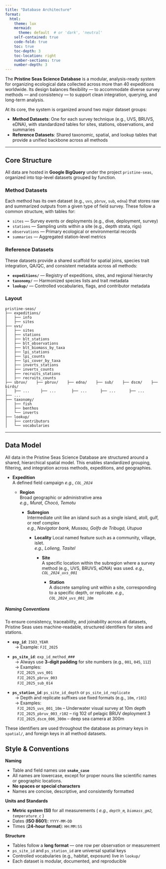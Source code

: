```yaml
---
title: "Database Architecture"
format: 
  html:
    theme: lux
    mermaid:
      theme: default  # or 'dark', 'neutral'
    self-contained: true
    code-fold: true
    toc: true 
    toc-depth: 3
    toc-location: right
    number-sections: true
    number-depth: 3
---
```


The **Pristine Seas Science Database** is a modular, analysis-ready system for organizing ecological data collected across more than 40 expeditions worldwide. Its design balances flexibility — to accommodate diverse survey methods — and consistency — to support clean integration, querying, and long-term analysis.

At its core, the system is organized around two major dataset groups:

- **Method Datasets**: One for each survey technique (e.g., UVS, BRUVS, eDNA), with standardized tables for sites, stations, observations, and summaries
- **Reference Datasets**: Shared taxonomic, spatial, and lookup tables that provide a unified backbone across all methods

---

## Core Structure

All data are hosted in **Google BigQuery** under the project `pristine-seas`, organized into top-level datasets grouped by function.


### Method Datasets

Each method has its own dataset (e.g., `uvs`, `pbruv`, `sub`, `edna`) that stores raw and summarized outputs from a given type of field survey. These follow a common structure, with tables for:

- `sites` — Survey events or deployments (e.g., dive, deployment, survey)
- `stations` — Sampling units within a site (e.g., depth strata, rigs)
- `observations` — Primary ecological or environmental records
- `summaries` — Aggregated station-level metrics

### Reference Datasets

These datasets provide a shared scaffold for spatial joins, species trait integration, QA/QC, and consistent metadata across all methods:

- **`expeditions/`** — Registry of expeditions, sites, and regional hierarchy
- **`taxonomy/`** — Harmonized species lists and trait metadata
- **`lookup/`** — Controlled vocabularies, flags, and contributor metadata

### Layout

```text
pristine-seas/
├── expeditions/
│   ├── info
│   ├── sites
├── uvs/
│   ├── sites
│   ├── stations
│   ├── blt_stations
│   ├── blt_observations
│   ├── blt_biomass_by_taxa
│   ├── lpi_stations
│   ├── lpi_counts
│   ├── lpi_cover_by_taxa
│   ├── inverts_stations
│   ├── inverts_counts
│   ├── recruits_stations
│   ├── recruits_counts
├── sbruv/    ├── pbruv/    ├── edna/    ├── sub/    ├── dscm/    ├── birds/
│   ├── ...     ├── ...       ├── ...      ├── ...      ├── ...      ├── ...
├── taxonomy/
│   ├── fish
│   ├── benthos
│   └── inverts
├── lookup/
│   ├── contributors
│   └── vocabularies
```
---

## Data Model

All data in the Pristine Seas Science Database are structured around a shared, hierarchical spatial model. This enables standardized grouping, filtering, and integration across methods, expeditions, and geographies.

- **Expedition**  
  A defined field campaign
  _e.g., `COL_2024`_

  - **Region**  
    Broad geographic or administrative area   
    _e.g., Murat, Chocó, Temotu_

    - **Subregion**  
      Intermediate unit like an island such as a single island, atoll, gulf, or reef complex  
      _e.g.,  Navigator bank, Mussau, Golfo de Tribugá, Utupua_

      - **Locality**
        Local named feature such as a community, village, islet.  
        _e.g.,  Lolieng, Tasitel_

        - **Site**  
          A specific location within the subregion where a survey method (e.g., UVS, BRUVS, eDNA) was used.
          _e.g., `COL_2024_uvs_001`_

          - **Station**  
            A discrete sampling unit within a site, corresponding to a specific depth, or replicate.
            _e.g., `COL_2024_uvs_001_10m`_

##### Naming Conventions

::: {.callout-tip title="Naming Conventions"}

To ensure consistency, traceability, and joinability across all datasets, Pristine Seas uses machine-readable, structured identifiers for sites and stations.

- **`exp_id`**: `ISO3_YEAR`  
  &nbsp;&nbsp;→ Example: `FJI_2025`

- **`ps_site_id`**: `exp_id_method_###`  
  &nbsp;&nbsp;→ Always use **3-digit padding** for site numbers (e.g., `001`, `045`, `112`)  
  &nbsp;&nbsp;→ Examples:  
  &nbsp;&nbsp;&nbsp;&nbsp;`FJI_2025_uvs_001`  
  &nbsp;&nbsp;&nbsp;&nbsp;`FJI_2025_pbruv_003`  
  &nbsp;&nbsp;&nbsp;&nbsp;`FJI_2025_sub_014`

- **`ps_station_id`**: `ps_site_id_depth` or `ps_site_id_replicate`  
  &nbsp;&nbsp;→ Depth and replicate suffixes use fixed formats (e.g., `10m`, `r101`)  
  &nbsp;&nbsp;→ Examples:  
  &nbsp;&nbsp;&nbsp;&nbsp;`FJI_2025_uvs_001_10m` – Underwater visual survey at 10m depth  
  &nbsp;&nbsp;&nbsp;&nbsp;`FJI_2025_pbruv_003_r102` – rig 102 of pelagic BRUV deployment 3  
  &nbsp;&nbsp;&nbsp;&nbsp;`FJI_2025_dscm_006_300m` – deep sea camera at 300m

These identifiers are used throughout the database as primary keys in `spatial/`, and foreign keys in all method datasets.
:::

## Style & Conventions

::: {.callout-note title="Database Style Guide"}

**Naming**

- Table and field names use **`snake_case`**
- All names are lowercase, except for proper nouns like scientific names or geographic locations. 
- **No spaces or special characters** 
- Names are concise, descriptive, and consistently formatted

**Units and Standards**

- **Metric system (SI)** for  all measurements ( _e.g., `depth_m`, `biomass_gm2`, `temperature_c`_ )
- Dates (**ISO 8601**): `YYYY-MM-DD`  
- Times (**24-hour format**): `HH:MM:SS`

**Structure**

- Tables follow a **long format** — one row per observation or measurement
- `ps_site_id` and `ps_station_id` are universal spatial keys
- Controlled vocabularies (e.g., habitat, exposure) live in `lookup/`
- Each dataset is modular, documented, and reproducible

:::